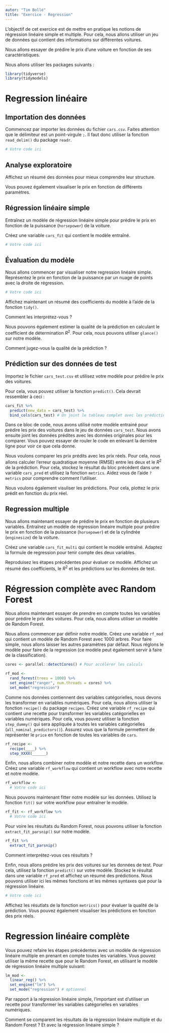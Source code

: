 ```yaml
---
autor: "Tim Bollé"
title: "Exercice - Regression"
---
```


L'objectif de cet exercice est de mettre en pratique les notions de régression linéaire simple et multiple. Pour cela, nous allons utiliser un jeu de données qui contient des informations sur différentes voitures.

Nous allons essayer de prédire le prix d'une voiture en fonction de ses caractéristiques.

Nous allons utiliser les packages suivants :

```r
library(tidyverse)
library(tidymodels)
```


# Regression linéaire

## Importation des données

Commencez par importer les données du fichier `cars.csv`. Faites attention que le délimiteur est un point-virgule `;`. Il faut donc utiliser la fonction `read_delim()` du package `readr`.


```r
# Votre code ici
```

## Analyse exploratoire

Affichez un résumé des données pour mieux comprendre leur structure.

Vous pouvez également visualiser le prix en fonction de différents paramètres.

## Régression linéaire simple

Entraînez un modèle de régression linéaire simple pour prédire le prix en fonction de la puissance (`horsepower`) de la voiture.

Créez une variable `cars_fit` qui contient le modèle entraîné.

```r
# Votre code ici
```

## Évaluation du modèle

Nous allons commencer par visualiser notre regression linéaire simple. Représentez le prix en fonction de la puissance par un nuage de points avec la droite de régression.

```r
# Votre code ici
```


Affichez maintenant un résumé des coefficients du modèle à l'aide de la fonction `tidy()`.

Comment les interprétez-vous ?

Nous pouvons également estimer la qualité de la prédiction en calculant le coefficient de détermination $R^2$. Pour cela, nous pouvons utiliser `glance()` sur notre modèle.

Comment jugez-vous la qualité de la prédiction ?

## Prédiction sur des données de test

Importez le fichier `cars_test.csv` et utilisez votre modèle pour prédire le prix des voitures.

Pour cela, vous pouvez utiliser la fonction `predict()`. Cela devrait ressembler à ceci :

```r
cars_fit %>%
  predict(new_data = cars_test) %>%
  bind_cols(cars_test) # On joint le tableau complet avec les prédictions
```

Dans ce bloc de code, nous avons utilisé notre modèle entrainé pour prédire les prix des voitures dans le jeu de données `cars_test`. Nous avons ensuite joint les données prédites avec les données originales pour les comparer. Vous pouvez essayer de rouler le code en enlevant la dernière ligne pour voir ce que cela donne.

Nous voulons comparer les prix prédits avec les prix réels. Pour cela, nous allons calculer l'erreur quadratique moyenne (RMSE) entre les deux et le $R^2$ de la prédiction. Pour cela, stockez le résultat du bloc précédent dans une variable `cars_pred` et utilisez la fonction `metrics`. Aidez vous de l'aide `?metrics` pour comprendre comment l'utiliser.

Nous voulons également visuliser les prédictions. Pour cela, plottez le prix prédit en fonction du prix réel.

## Regression multiple

Nous allons maintenant essayer de prédire le prix en fonction de plusieurs variables. Entraînez un modèle de régression linéaire multiple pour prédire le prix en fonction de la puissance (`horsepower`) et de la cylindrée (`enginesize`) de la voiture.

Créez une variable `cars_fit_multi` qui contient le modèle entraîné. Adaptez la formule de regression pour tenir compte des deux variables.


Reproduisez les étapes précédentes pour évaluer ce modèle. Affichez un résumé des coefficients, le $R^2$ et les prédictions sur les données de test.


# Régression complète avec Random Forest

Nous allons maintenant essayer de prendre en compte toutes les variables pour prédire le prix des voitures. Pour cela, nous allons utiliser un modèle de Random Forest.

Nous allons commencer par définir notre modèle. Créez une variable `rf_mod` qui contient un modèle de Random Forest avec 1000 arbres. Pour faire simple, nous allons laisser les autres paramètres par défaut. Nous réglons le modèle pour faire de la regression (ce modèle peut également servir à faire de la classification).

```r
cores <- parallel::detectCores() # Pour accélérer les calculs

rf_mod <- 
  rand_forest(trees = 1000) %>% 
  set_engine("ranger", num.threads = cores) %>% 
  set_mode("regression")
```


Comme nos données contiennent des variables catégorielles, nous devons les transformer en variables numériques. Pour cela, nous allons utiliser la fonction `recipe()` du package `recipes`. Créez une variable `rf_recipe` qui contient une recette pour transformer les variables catégorielles en variables numériques. Pour cela, vous pouvez utiliser la fonction `step_dummy()` qui sera appliquée à toutes les variables catégorielles (`all_nominal_predictors()`). Assurez vous que la formule permettent de représenter le `price` en fonction de toutes les variables de `cars`.

```r
rf_recipe <- 
  recipe(____) %>% 
  step_XXXX(______) 
```


Enfin, nous allons combiner notre modèle et notre recette dans un workflow. Créez une variable `rf_workflow` qui contient un workflow avec notre recette et notre modèle.

```r
rf_workflow <- 
  # Votre code ici
```

Nous pouvons maintenant fitter notre modèle sur les données. Utilisez la fonction `fit()` sur votre workflow pour entraîner le modèle.

```r
rf_fit <- rf_workflow %>% 
  # Votre code ici
```

Pour voire les résultats du Random Forest, nous pouvons utiliser la fonction `extract_fit_parsnip()` sur notre modèle.


```r
rf_fit %>% 
  extract_fit_parsnip()
```


Comment interprétez-vous ces résultats ?

Enfin, nous allons prédire les prix des voitures sur les données de test. Pour cela, utilisez la fonction `predict()` sur votre modèle. Stockez le résultat dans une variable `rf_pred` et affichez un résumé des prédictions. Nous pouvons utiliser ici les mêmes fonctions et les mêmes syntaxes que pour la régression linéaire.

```r
# Votre code ici
```


Affichez les résutlats de la fonction `metrics()` pour évaluer la qualité de la prédiction. Vous pouvez également visualiser les prédictions en fonction des prix réels.


# Regression linéaire complète

Vous pouvez refaire les étapes précédentes avec un modèle de régression linéaire multiple en prenant en compte toutes les variables. Vous pouvez utiliser la même recette que pour le Random Forest, en utilisant le modèle de régression linéaire multiple suivant:

```r
lm_mod <- 
  linear_reg() %>% 
  set_engine("lm") %>% 
  set_mode("regression") # optionnel
```

Par rapport à la régression linéaire simple, l'important est d'utiliser un recette pour transformer les variables catégorielles en variables numériques.

Comment se comparent les résultats de la régression linéaire multiple et du Random Forest ? Et avec la régression linéaire simple ?



